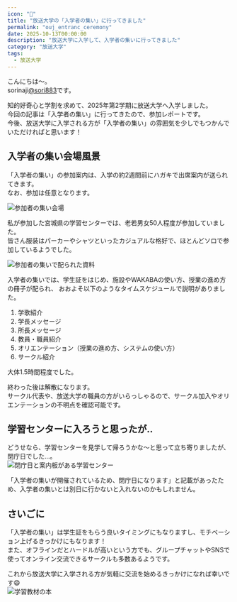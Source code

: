 ```yaml
---
icon: "🏫"
title: "放送大学の「入学者の集い」に行ってきました"
permalink: "ouj_entranc_ceremony"
date: 2025-10-13T00:00:00
description: "放送大学に入学して、入学者の集いに行ってきました"
category: "放送大学"
tags:
  - 放送大学
---
```


こんにちは〜。  
sorinaji[@sori883](https://x.com/sori883)です。  

知的好奇心と学割を求めて、2025年第2学期に放送大学へ入学しました。  
今回の記事は「入学者の集い」に行ってきたので、参加レポートです。  
今後、放送大学に入学される方が「入学者の集い」の雰囲気を少しでもつかんでいただければと思います！

## 入学者の集い会場風景
「入学者の集い」の参加案内は、入学の約2週間前にハガキで出席案内が送られてきます。  
なお、参加は任意となります。  

![参加者の集い会場](./ouj_entranc_ceremony_1.webp)  

私が参加した宮城県の学習センターでは、老若男女50人程度が参加していました。  
皆さん服装はパーカーやシャツといったカジュアルな格好で、ほとんどソロで参加しているようでした。  

![参加者の集いで配られた資料](./ouj_entranc_ceremony_2.webp)  

入学者の集いでは、学生証をはじめ、施設やWAKABAの使い方、授業の進め方の冊子が配られ、
おおよそ以下のようなタイムスケジュールで説明がありました。  
1. 学歌紹介
1. 学長メッセージ
1. 所長メッセージ
1. 教員・職員紹介
1. オリエンテーション（授業の進め方、システムの使い方）
1. サークル紹介

大体1.5時間程度でした。  

終わった後は解散になります。  
サークル代表や、放送大学の職員の方がいらっしゃるので、サークル加入やオリエンテーションの不明点を確認可能です。  

## 学習センターに入ろうと思ったが..
どうせなら、学習センターを見学して帰ろうかな〜と思って立ち寄りましたが、閉庁日でした...。  
![閉庁日と案内板がある学習センター](./ouj_entranc_ceremony_3.webp)  

「入学者の集いが開催されているため、閉庁日になります」と記載があったため、入学者の集いとは別日に行かないと入れないのかもしれません。  

## さいごに
「入学者の集い」は学生証をもらう良いタイミングにもなりますし、モチベーション上げるきっかけにもなります！  
また、オフラインだとハードルが高いという方でも、グループチャットやSNSで使ってオンライン交流できるサークルも多数あるようです。  

これから放送大学に入学される方が気軽に交流を始めるきっかけになれば幸いです😄  
![学習教材の本](./ouj_entranc_ceremony_4.webp)  
